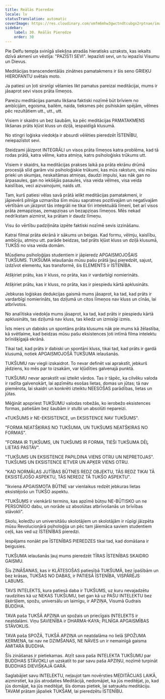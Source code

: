 ```yaml
---
title: Reālās Pieredze
locale: lv
statusTranslation: automatic
coverImage: https://res.cloudinary.com/xmfm6mhw3gwctndtcubgx2rptnae/image/upload/v1740337243/small_cover_educacion_fundamental_a051170f1c.webp
sidebar:
    label: 30. Reālās Pieredze
    order: 30
---
```

Pie Delfu tempļa svinīgā sliekšņa atradās hieratisks uzraksts, kas iekalts dzīvā akmenī un vēstīja: "PAZĪSTI SEVI". Iepazīsti sevi, un tu iepazīsi Visumu un Dievus.

Meditācijas transcendentālās zinātnes pamatakmens ir šis seno GRIEĶU HIEROFANTU svētais moto.

Ja patiesi un ļoti sirsnīgi vēlamies likt pamatus pareizai meditācijai, mums ir jāsaprot sevi visos prāta līmeņos.

Pareizu meditācijas pamatu likšana faktiski nozīmē būt brīviem no ambīcijām, egoisma, bailēm, naida, tieksmes pēc psihiskām spējām, vēlmes pēc rezultātiem utt., utt., utt.

Visiem ir skaidrs un bez šaubām, ka pēc meditācijas PAMATAKMENS likšanas prāts kļūst kluss un dziļā, iespaidīgā klusumā.

No stingri loģiska viedokļa ir absurdi vēlēties pieredzēt ĪSTENĪBU, neiepazīstot sevi.

Steidzami jāizprot INTEGRĀLI un visos prāta līmeņos katra problēma, kad tā rodas prātā, katra vēlme, katra atmiņa, katrs psiholoģisks trūkums utt.

Visiem ir skaidrs, ka meditācijas prakses laikā pa prāta ekrānu drūmā procesijā slīd garām visi psiholoģiskie trūkumi, kas mūs raksturo, visi mūsu prieki un skumjas, neskaitāmas atmiņas, daudzi impulsi, kas nāk gan no ārpasaules, gan no iekšējās pasaules, visa veida vēlmes, visa veida kaislības, veci aizvainojumi, naids utt.

Tam, kurš patiesi vēlas savā prātā ielikt meditācijas pamatakmeni, ir jāpievērš pilnīga uzmanība šīm mūsu sapratnes pozitīvajām un negatīvajām vērtībām un jāizprot tās integrāli ne tikai tīri intelektuālā līmenī, bet arī visos prāta zemapziņas, zemapziņas un bezapziņas līmeņos. Mēs nekad nedrīkstam aizmirst, ka prātam ir daudz līmeņu.

Visu šo vērtību padziļināta izpēte faktiski nozīmē sevis izzināšanu.

Katrai filmai prāta ekrānā ir sākums un beigas. Kad formu, vēlmju, kaislību, ambīciju, atmiņu utt. parāde beidzas, tad prāts kļūst kluss un dziļā klusumā, TUKŠS no visa veida domām.

Mūsdienu psiholoģijas studentiem ir jāpieredz APGAISMOJOŠAIS TUKŠUMS. TUKŠUMA ielaušanās mūsu pašu prātā ļauj pieredzēt, sajust, izdzīvot elementu, kas transformē, šis ELEMENTS ir ĪSTENĪBA.

Atšķiriet prātu, kas ir kluss, no prāta, kas ir vardarbīgi nomierināts.

Atšķiriet prātu, kas ir kluss, no prāta, kas ir piespiedu kārtā apklusināts.

Jebkuras loģiskas dedukcijas gaismā mums jāsaprot, ka tad, kad prāts ir vardarbīgi nomierināts, tas dziļumā un citos līmeņos nav kluss un cīnās, lai atbrīvotos.

No analītiska viedokļa mums jāsaprot, ka tad, kad prāts ir piespiedu kārtā apklusināts, tas dziļumā nav kluss, tas kliedz un izmisīgi izmis.

Īsts miers un dabisks un spontāns prāta klusums nāk pie mums kā žēlastība, kā svētlaime, kad beidzas mūsu pašu eksistences ļoti intīmā filma intelektu brīnišķīgajā ekrānā.

Tikai tad, kad prāts ir dabiski un spontāni kluss, tikai tad, kad prāts ir gardā klusumā, notiek APGAISMOJOŠĀ TUKŠUMA ielaušanās.

TUKŠUMU nav viegli izskaidrot. To nevar definēt vai aprakstīt, jebkurš jēdziens, ko mēs par to izsakām, var kļūdīties galvenajā punktā.

TUKŠUMU nevar aprakstīt vai izteikt vārdos. Tas ir tāpēc, ka cilvēku valoda ir radīta galvenokārt, lai apzīmētu esošas lietas, domas un jūtas; tā nav piemērota, lai skaidri un konkrēti izteiktu NEESOŠAS parādības, lietas un jūtas.

Mēģināt apspriest TUKŠUMU valodas robežās, ko ierobežo eksistences formas, patiešām bez šaubām ir stulbi un absolūti nepareizi.

«TUKŠUMS ir NE-EKSISTENCE, un EKSISTENCE NAV TUKŠUMS".

"FORMA NEATŠĶIRAS NO TUKŠUMA, UN TUKŠUMS NEATŠĶIRAS NO FORMAS".

"FORMA IR TUKŠUMS, UN TUKŠUMS IR FORMA, TIEŠI TUKŠUMA DĒĻ LIETAS PASTĀV".

"TUKŠUMS UN EKSISTENCE PAPILDINA VIENS OTRU UN NEPRETOJAS". TUKŠUMS UN EKSISTENCE IETVER UN APĶER VIENS OTRU.

"KAD NORMĀLAS JUTĪBAS BŪTNES REDZ OBJEKTU, TĀS REDZ TIKAI TĀ EKSISTĒJOŠO ASPEKTU, TĀS NEREDZ TĀ TUKŠO ASPEKTU".

"Ikviena APGAISMOTA BŪTNE var vienlaikus redzēt jebkuras lietas eksistējošo un TUKŠO aspektu.

"TUKŠUMS ir vienkārši termins, kas apzīmē būtņu NE-BŪTISKO un ne PERSONĪGO dabu, un norāde uz absolūtas atbrīvošanās un brīvības stāvokli".

Skolu, koledžu un universitāšu skolotājiem un skolotājām ir rūpīgi jāizpēta mūsu Revolucionārā psiholoģija un pēc tam jāiemāca saviem studentiem ceļš, kas ved uz ĪSTENĪBAS pieredzi.

Iespējams nonākt pie ĪSTENĪBAS PIEREDZES tikai tad, kad domāšana ir beigusies.

TUKŠUMA ielaušanās ļauj mums pieredzēt TĪRAS ĪSTENĪBAS SKAIDRO GAISMU.

Šīs ZINĀŠANAS, kas ir KLĀTESOŠAS patiesībā TUKŠUMĀ, bez īpašībām un bez krāsas, TUKŠAS NO DABAS, ir PATIESĀ ĪSTENĪBA, VISPĀRĒJS LABUMS.

TAVS INTELEKTS, kura patiesā daba ir TUKŠUMS, uz kuru nevajadzētu raudzīties kā uz NEKAS TUKŠUMU, bet gan kā uz PAŠU INTELEKTU bez šķēršļiem, spožu, universālu un laimīgu, ir APZIŅA, Visumā Gudrais BUDDHA.

TAVA paša TUKŠĀ APZIŅA un spožais un priecīgais INTELEKTS ir neatdalāmi. Viņu SAVIENĪBA ir DHARMA-KAYA; PILNĪGA APGAISMĪBAS STĀVOKLIS.

TAVA paša SPOŽĀ, TUKŠĀ APZIŅA un neatdalāma no lielā SPOŽUMA ĶERMEŅA, tai nav ne DZIMŠANAS, NE NĀVES un ir nemainīgā gaisma AMITARA BUDDHA.

Šīs zināšanas ir pietiekamas. Atzīt sava paša INTELEKTA TUKŠUMU par BUDDHAS STĀVOKLI un uzskatīt to par savu paša APZIŅU, nozīmē turpināt BUDDHAS DIEVIŠĶAJĀ GARĀ.

Saglabājiet savu INTELEKTU, neļaujot tam novērsties MEDITĀCIJAS LAIKĀ, aizmirstiet, ka jūs atrodaties Meditācijā, nedomājiet, ka jūs meditējat, jo, kad jūs domājat, ka jūs meditējat, šīs domas pietiek, lai satrauktu meditāciju. TAVAM prātam jāpaliek TUKŠAM, lai pieredzētu ĪSTENĪBU.

